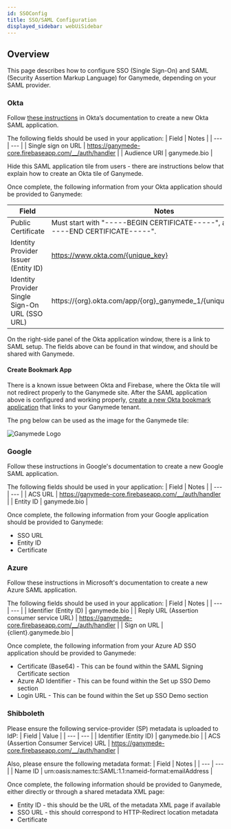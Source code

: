 ```yaml
---
id: SSOConfig
title: SSO/SAML Configuration
displayed_sidebar: webUiSidebar
---
```


## Overview

This page describes how to configure SSO (Single Sign-On) and SAML (Security Assertion Markup Language) for Ganymede, depending on your SAML provider. 

### Okta

Follow [these instructions](https://help.okta.com/oag/en-us/Content/Topics/Access-Gateway/add-app-saml-pass-thru-add-okta.htm) in Okta’s documentation to create a new Okta SAML application.

The following fields should be used in your application:
| Field | Notes |
| --- | --- |
| Single sign on URL | https://ganymede-core.firebaseapp.com/__/auth/handler |
| Audience URI | ganymede.bio |

Hide this SAML application tile from users - there are instructions below that explain how to create an Okta tile of Ganymede.

Once complete, the following information from your Okta application should be provided to Ganymede: 

| Field | Notes |
| --- | --- |
| Public Certificate | Must start with "-----BEGIN CERTIFICATE-----", and end with "-----END CERTIFICATE-----". |
| Identity Provider Issuer (Entity ID) | https://www.okta.com/{unique_key} |
| Identity Provider Single Sign-On URL (SSO URL) | https://\{org\}.okta.com/app/\{org\}_ganymede_1/\{unique_key\}/sso/saml |

On the right-side panel of the Okta application window, there is a link to SAML setup. The fields above can be found in that window, and should be shared with Ganymede.

#### Create Bookmark App

There is a known issue between Okta and Firebase, where the Okta tile will not redirect properly to the Ganymede site. After the SAML application above is configured and working properly, [create a new Okta bookmark application](https://help.okta.com/oie/en-us/Content/Topics/Apps/apps-create-bookmark.htm) that links to your Ganymede tenant.  

The png below can be used as the image for the Ganymede tile:

<img alt="Ganymede Logo" src="https://storage.cloud.google.com/ganymede-bio-website/public/logo/Ganymede_logo-02.png" />

### Google

Follow these instructions in Google's documentation to create a new Google SAML application.

The following fields should be used in your application:
| Field | Notes |
| --- | --- |
| ACS URL | https://ganymede-core.firebaseapp.com/__/auth/handler |
| Entity ID | ganymede.bio |

Once complete, the following information from your Google application should be provided to Ganymede: 

- SSO URL
- Entity ID
- Certificate

### Azure

Follow these instructions in Microsoft's documentation to create a new Azure SAML application.

The following fields should be used in your application:
| Field | Notes |
| --- | --- |
| Identifier (Entity ID) | ganymede.bio |
| Reply URL (Assertion consumer service URL) | https://ganymede-core.firebaseapp.com/__/auth/handler |
| Sign on URL | \{client\}.ganymede.bio |

Once complete, the following information from your Azure AD SSO application should be provided to Ganymede: 

- Certificate (Base64) - This can be found within the SAML Signing Certificate section
- Azure AD Identifier - This can be found within the Set up SSO Demo section
- Login URL - This can be found within the Set up SSO Demo section

### Shibboleth

Please ensure the following service-provider (SP) metadata is uploaded to IdP:
| Field | Value |
| --- | --- |
| Identifier (Entity ID) | ganymede.bio |
| ACS (Assertion Consumer Service) URL | https://ganymede-core.firebaseapp.com/__/auth/handler |

Also, please ensure the following metadata format:
| Field | Notes |
| --- | --- |
| Name ID | urn:oasis:names:tc:SAML:1.1:nameid-format:emailAddress |

Once complete, the following information should be provided to Ganymede, either directly or through a shared metadata XML page:

- Entity ID - this should be the URL of the metadata XML page if available
- SSO URL - this should correspond to HTTP-Redirect location metadata
- Certificate

